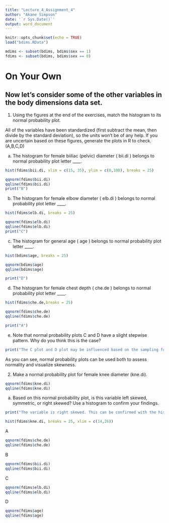 ---
title: "Lecture_4_Assignment_4"
author: "Akane Simpson"
date: '`r Sys.Date()`'
output: word_document
---

```{r setup, include=FALSE}
knitr::opts_chunk$set(echo = TRUE)
load("bdims.RData")

mdims <- subset(bdims, bdims$sex == 1)
fdims <- subset(bdims, bdims$sex == 0)
```
# On Your Own

## Now let's consider some of the other variables in the body dimensions data set.

1. Using the figures at the end of the exercises, match the histogram to its normal probability plot.

All of the variables have been standardized (first subtract the mean, then divide by the  standard deviation), so the units won't be of any help. If you are uncertain based on these figures, generate the plots in R to check. (A,B,C,D)

a. The histogram for female biiliac (pelvic) diameter ( bii.di ) belongs to normal probability plot letter ____.

```{r 1a}
hist(fdims$bii.di, xlim = c(15, 35), ylim = c(0,100), breaks = 25)

qqnorm(fdims$bii.di)
qqline(fdims$bii.di)
print("B")
```

b. The histogram for female elbow diameter ( elb.di ) belongs to normal probability plot letter ____.

```{r 1b}
hist(fdims$elb.di, breaks = 25)

qqnorm(fdims$elb.di)
qqline(fdims$elb.di)
print("C")
```


c. The histogram for general age ( age ) belongs to normal probability plot letter ____.

```{r 1c}
hist(bdims$age, breaks = 25)

qqnorm(bdims$age)
qqline(bdims$age)

print("D")
```

d. The histogram for female chest depth ( che.de ) belongs to normal probability plot letter ____.

```{r 1d}
hist(fdims$che.de,breaks = 25)

qqnorm(fdims$che.de)
qqline(fdims$che.de)

print("A")
```

e. Note that normal probability plots C and D have a slight stepwise pattern. Why do you think this is the case?

```{r 1e,echo=FALSE}

print("The C plot and D plot may be influenced based on the sampling for this study. The age distributions looks to be mostly represented by those under 35 which would skew D normal probability to the right. For the C normal probability plot since more women participated in the study their may be a more women with the same elbow diameter.")
```

As you can see, normal probability plots can be used both to assess normality and visualize skewness.

2. Make a normal probability plot for female knee diameter (kne.di).
```{r}
qqnorm(fdims$kne.di)
qqline(fdims$kne.di)
```


a. Based on this normal probability plot, is this variable left skewed, symmetric, or right skewed? Use a histogram to confirm your findings.
```{r,echo=FALSE}
print("The variable is right skewed. This can be confirmed with the histogram below")
```
```{r}
hist(fdims$kne.di, breaks = 25, xlim = c(14,26))
```



A
```{r,echo=FALSE}
qqnorm(fdims$che.de)
qqline(fdims$che.de)

```


B
```{r,echo=FALSE}
qqnorm(fdims$bii.di)
qqline(fdims$bii.di)

```

C
```{r,echo=FALSE}
qqnorm(fdims$elb.di)
qqline(fdims$elb.di)
```


D
```{r, echo=FALSE}
qqnorm(fdims$age)
qqline(fdims$age)

```
